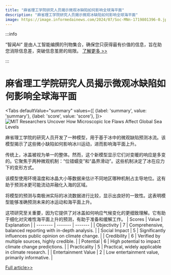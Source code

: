 ```yaml
---
title: "麻省理工学院研究人员揭示微观冰缺陷如何影响全球海平面"
description: "麻省理工学院研究人员揭示微观冰缺陷如何影响全球海平面"
image: https://image.informedainews.com/2024/07/Soc-MNn-1719801396-0.jpg
---
```



:::info

“智闻AI“ 是由人工智能编撰的刊物集合，确保您只获得最有价值的信息，旨在助您消除信息差，突破信息茧房的局限。  [了解更多 >>](/)

:::

# 麻省理工学院研究人员揭示微观冰缺陷如何影响全球海平面


<Tabs
	defaultValue="summary"
	values={[
	{label: 'summary', value: 'summary'},
	{label: 'score', value: 'score'},
]}>
<TabItem value="summary">
<img
  src="https://image.informedainews.com/2024/07/Soc-MNn-1719801396-0.jpg"
  alt="MIT Researchers Uncover How Microscopic Ice Flaws Affect Global Sea Levels"
/>



麻省理工学院的研究人员开发了一种模型，用于基于冰中的微观缺陷预测冰流。该模型揭示了这些微小缺陷如何影响冰川运动，进而影响海平面上升。

传统上，冰盖被视为单一的整体。然而，这个新模型显示它们对变暖的响应是多变的。它聚焦于两种微观机制：“位错蠕变”和“晶界滑动”。这些机制决定了冰在应力下的变形方式。

该模型使用环境温度和冰晶大小等数据来估计不同地区哪种机制占主导地位。这有助于预测冰更可能流动并融化入海的区域。

将模型的预测与南极洲实际的冰流数据进行比较，显示出良好的一致性。这表明模型能够准确预测未来的冰运动和海平面上升。

这项研究至关重要，因为它提供了对冰盖如何响应气候变化的更细致理解。它有助于细化对灾难性海平面上升的预测，有助于准备和缓解工作。
</TabItem>
<TabItem value="score">
	| Scores     | Value   | Explanation |
	| -------- | ------- | ------- |
	| Objectivity  | 7    | Comprehensive, balanced reporting with in-depth analysis.    |
	| Social Impact | 5     | Significantly influences public opinion on climate change.    |
	| Credibility    | 6    | Verified by multiple sources, highly credible.    |
	| Potential    | 6    | High potential to impact climate change predictions.    |
	| Practicality    | 5    | Practical, widely applicable in climate research.    |
	| Entertainment Value    | 2    | Low entertainment value, primarily informative.    |
</TabItem>
</Tabs>

[Full article>>](https://www.cnbeta.com.tw/articles/science/1436622.htm)
